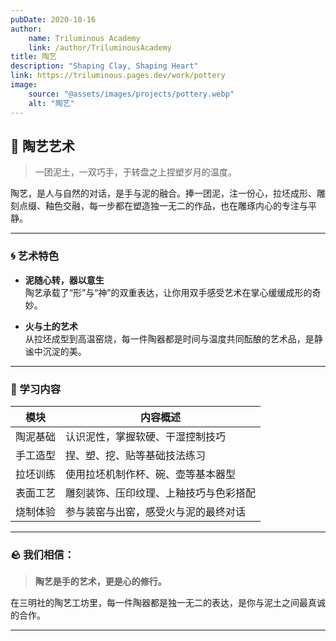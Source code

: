 ```yaml
---
pubDate: 2020-10-16
author:
    name: Triluminous Academy
    link: /author/TriluminousAcademy
title: 陶艺
description: "Shaping Clay, Shaping Heart"
link: https://triluminous.pages.dev/work/pottery
image:
    source: "@assets/images/projects/pottery.webp"
    alt: "陶艺"
---
```


## 🏺 陶艺艺术

> 一团泥土，一双巧手，于转盘之上捏塑岁月的温度。

陶艺，是人与自然的对话，是手与泥的融合。捧一团泥，注一份心，拉坯成形、雕刻点缀、釉色交融，每一步都在塑造独一无二的作品，也在雕琢内心的专注与平静。

---

### 🌀 艺术特色

- **泥随心转，器以意生**  
  陶艺承载了“形”与“神”的双重表达，让你用双手感受艺术在掌心缓缓成形的奇妙。

- **火与土的艺术**  
  从拉坯成型到高温窑烧，每一件陶器都是时间与温度共同酝酿的艺术品，是静谧中沉淀的美。

---

### 🧶 学习内容

| 模块 | 内容概述 |
|------|----------|
| 陶泥基础 | 认识泥性，掌握软硬、干湿控制技巧 |
| 手工造型 | 捏、塑、挖、贴等基础技法练习 |
| 拉坯训练 | 使用拉坯机制作杯、碗、壶等基本器型 |
| 表面工艺 | 雕刻装饰、压印纹理、上釉技巧与色彩搭配 |
| 烧制体验 | 参与装窑与出窑，感受火与泥的最终对话 |

---

### 🪨 我们相信：

> **陶艺是手的艺术，更是心的修行。**

在三明社的陶艺工坊里，每一件陶器都是独一无二的表达，是你与泥土之间最真诚的合作。

---

